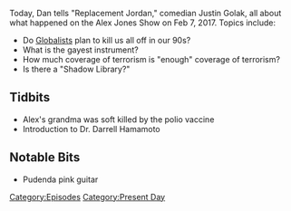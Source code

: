 {{DEFAULTSORT:
    #_EPISODE_0017:February 7, 2017
}}{{Episode
    | title           = February 7, 2017
    | caption         = Listen to this episode on [https://knowledgefight.libsyn.com/knowledge-fight-feb-7-2017 Libsyn] [https://open.spotify.com/episode/5INLEFeqRPkj2zTAPLiVho Spotify], Read the [[Transcript/17: February 7, 2017|Unofficial Transcript]]
    | episodeNumber   = 17
    | length          = 01:29:28
    | airDate         = March 1, 2017
    | coverageDate    = February 7, 2017
    | episodeType     = [[:Category:Present Day|Present Day]]
    | appearance      = [[Darrell Hamamoto]]
    | previousEpisode = [[16: February 24, 2017]]
    | nextEpisode     = [[18: March 1, 2017/Super Bowl Bonus]]
    | hosts           = [[Dan Friesen]], [[Justin Golak]]
}}

{{Stub}}

Today, Dan tells "Replacement Jordan," comedian Justin Golak, all about what happened on the Alex Jones Show on Feb 7, 2017. Topics include:

*Do [[Globalists]] plan to kill us all off in our 90s?
*What is the gayest instrument?
*How much coverage of terrorism is "enough" coverage of terrorism?
*Is there a "Shadow Library?"

==Tidbits==

*Alex's grandma was soft killed by the polio vaccine
*Introduction to Dr. Darrell Hamamoto

==Notable Bits==

*Pudenda pink guitar

[[Category:Episodes]]
[[Category:Present Day]]
